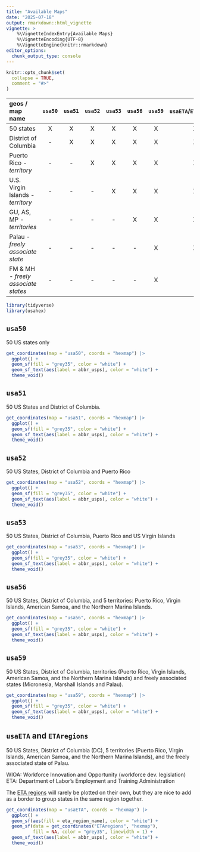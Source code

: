 ```yaml
---
title: "Available Maps"
date: "2025-07-18"
output: rmarkdown::html_vignette
vignette: >
    %\VignetteIndexEntry{Available Maps}
    %\VignetteEncoding{UTF-8}
    %\VignetteEngine{knitr::rmarkdown}
editor_options: 
  chunk_output_type: console
---
```


```r
knitr::opts_chunk$set(
  collapse = TRUE,
  comment = "#>"
)
```

| geos / map name              |`usa50`|`usa51`|`usa52`|`usa53`|`usa56`|`usa59`|`usaETA`/`ETAregions`| 
|:------------                 |:-----:|:-----:|:-----:|:-----:|:-----:|:-----:|:-----:|
| 50 states                    | X     | X     | X     | X     | X     | X     | X     |
| District of Columbia         | -     | X     | X     | X     | X     | X     | X     |
| Puerto Rico - *territory*     | -    | -     | X     | X     | X     | X     | X     |
| U.S. Virgin Islands - *territory*  |-| -     | -     | X     | X     | X     | X     |
| GU, AS, MP - *territories*         |-| -     | -     | -     | X     | X     | X     |
| Palau - *freely associate state*   |-| -     | -     | -     | -     | X     | X     |
| FM & MH - *freely associate states*|-| -     | -     | -     | -     | X     | -     |

```r
library(tidyverse)
library(usahex)
```


## `usa50`

50 US states only


```r
get_coordinates(map = "usa50", coords = "hexmap") |> 
  ggplot() + 
  geom_sf(fill = "grey35", color = "white") + 
  geom_sf_text(aes(label = abbr_usps), color = "white") + 
  theme_void()
```

## `usa51` 

50 US States and District of Columbia.  

```r
get_coordinates(map = "usa51", coords = "hexmap") |> 
  ggplot() + 
  geom_sf(fill = "grey35", color = "white") + 
  geom_sf_text(aes(label = abbr_usps), color = "white") + 
  theme_void()
```

## `usa52` 

50 US States, District of Columbia and Puerto Rico   

```r
get_coordinates(map = "usa52", coords = "hexmap") |> 
  ggplot() + 
  geom_sf(fill = "grey35", color = "white") + 
  geom_sf_text(aes(label = abbr_usps), color = "white") + 
  theme_void()
```

## `usa53` 

50 US States, District of Columbia, Puerto Rico and US Virgin Islands   

```r
get_coordinates(map = "usa53", coords = "hexmap") |> 
  ggplot() + 
  geom_sf(fill = "grey35", color = "white") + 
  geom_sf_text(aes(label = abbr_usps), color = "white") + 
  theme_void()
```

## `usa56` 

50 US States, District of Columbia, and 5 territories: Puerto Rico, Virgin Islands, American Samoa, and the Northern Marina Islands. 

```r
get_coordinates(map = "usa56", coords = "hexmap") |> 
  ggplot() + 
  geom_sf(fill = "grey35", color = "white") + 
  geom_sf_text(aes(label = abbr_usps), color = "white") + 
  theme_void()
```

## `usa59` 

50 US States, District of Columbia, territories (Puerto Rico, Virgin Islands, American Samoa, and the Northern Marina Islands) and freely associated states (Micronesia, Marshall Islands and Palau). 

```r
get_coordinates(map = "usa59", coords = "hexmap") |> 
  ggplot() + 
  geom_sf(fill = "grey35", color = "white") + 
  geom_sf_text(aes(label = abbr_usps), color = "white") + 
  theme_void()
```


## `usaETA` and `ETAregions` 

50 US States, District of Columbia (DC), 5 territories (Puerto Rico, Virgin Islands, American Samoa, and the Northern Marina Islands), and the freely associated state of Palau. 

WIOA: Workforce Innovation and Opportunity (workforce dev. legislation)  
ETA: Department of Labor's Employment and Training Administration

The [ETA regions](https://www.dol.gov/agencies/eta/regions) will rarely be plotted on their own, but they are nice to add as a border to group states in the same region together.   


```r
get_coordinates(map = "usaETA", coords = "hexmap") |> 
  ggplot() + 
  geom_sf(aes(fill = eta_region_name), color = "white") + 
  geom_sf(data = get_coordinates("ETAregions", "hexmap"), 
          fill = NA, color = "grey35", linewidth = 1) + 
  geom_sf_text(aes(label = abbr_usps), color = "white") + 
  theme_void()
```
